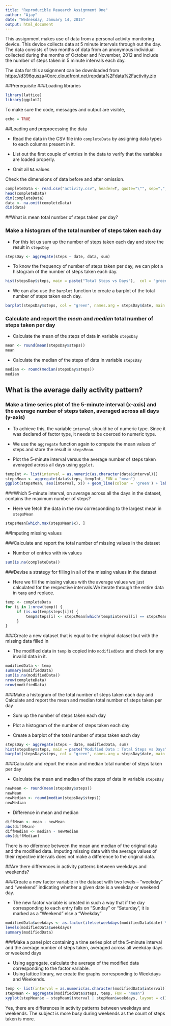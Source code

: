 ```yaml
---
title: "Reproducible Reaearch Assignment One"
author: "Ajay"
date: "Wednesday, January 14, 2015"
output: html_document
---
```


This assignment makes use of data from a personal activity monitoring device. This device collects data at 5 minute intervals through out the day. The data consists of two months of data from an anonymous individual collected during the months of October and November, 2012 and include the number of steps taken in 5 minute intervals each day.

The data for this assignment can be downloaded from <https://d396qusza40orc.cloudfront.net/repdata%2Fdata%2Factivity.zip>

##Prerequisite
###Loading libraries
```r
library(lattice)
library(ggplot2)
```
To make sure the code, messages and output are visible,
```r
echo = TRUE
```
##Loading and preprocessing the data

- Read the data in the CSV file into `completeData` by assigning data types to each columns present in it.

- List out the first couple of entries in the data to verify that the variables are loaded properly.

- Omit all `NA` values

Check the dimensions of data before and after omission.
```r
completeData <- read.csv("activity.csv", header=T, quote="\"", sep=",", colClasses = c("numeric", "Date", "factor"))
head(completeData)
dim(completeData)
data <- na.omit(completeData)
dim(data)
```

##What is mean total number of steps taken per day?

### Make a histogram of the total number of steps taken each day
- For this let us sum up the number of steps taken each day and store the result in `stepsDay`
```r
stepsDay <- aggregate(steps ~ date, data, sum)
```
- To know the frequency of number of steps taken per day, we can plot a histogram of the number of steps taken each day.
```r
hist(stepsDay$steps, main = paste("Total Steps vs Days"),  col = "green", xlab="Total Number of Steps")
```
- We can also use the `barplot` function to create a barplot of the total number of steps taken each day.
```r
barplot(stepsDay$steps, col = "green", names.arg = stepsDay$date, main = "Total Steps vs Days", xlab = "Day", ylab = "Total number of steps")
```

### Calculate and report the *mean* and *median* total number of steps taken per day

- Calculate the mean of the steps of data in variable `stepsDay`
```r
mean <- round(mean(stepsDay$steps))
mean
```

- Calculate the median of the steps of data in variable `stepsDay`
```r
median <- round(median(stepsDay$steps))
median
```

## What is the average daily activity pattern?

### Make a time series plot of the 5-minute interval (x-axis) and the average number of steps taken, averaged across all days (y-axis)

- To achieve this, the variable `interval` should be of numeric type. Since it was declared of factor type, it needs to be coerced to numeric type.

- We use the `aggregate` function again to compute the mean values of steps and store the result in `stepsMean`.

- Plot the 5-minute interval versus the average number of steps taken averaged across all days using `ggplot`.

```r
tempInt <- list(interval = as.numeric(as.character(data$interval)))
stepsMean <- aggregate(data$steps, tempInt, FUN = "mean")
ggplot(stepsMean, aes(interval, x)) + geom_line(colour = 'green') + labs(title = "Average Number of steps across full time period", x = "5-minute Interval", y = "Average Number of Steps")

```

###Which 5-minute interval, on average across all the days in the dataset, contains the maximum number of steps?

- Here we fetch the data in the row corresponding to the largest mean in `stepsMean`

```r
stepsMean[which.max(stepsMean$x), ]
```

##Imputing missing values

###Calculate and report the total number of missing values in the dataset

- Number of entries with `NA` values
```r
sum(is.na(completeData))
```

###Devise a strategy for filling in all of the missing values in the dataset

- Here we fill the missing values with the average values we just calculated for the respective intervals.We iterate through the entire data in `temp` and replace.

```r
temp <- completeData
for (i in 1:nrow(temp)) {
     if (is.na(temp$steps[i])) {
         temp$steps[i] <- stepsMean[which(temp$interval[i] == stepsMean$interval), ]$x
     }
}
```
###Create a new dataset that is equal to the original dataset but with the missing data filled in

- The modified data in `temp` is copied into `modifiedData` and check for any invalid data in it.

```r
modifiedData <- temp
summary(modifiedData)
sum(is.na(modifiedData))
nrow(completeData)
nrow(modifiedData)
```

###Make a histogram of the total number of steps taken each day and Calculate and report the mean and median total number of steps taken per day

- Sum up the number of steps taken each day

- Plot a histogram of the number of steps taken each day

- Create a barplot of the total number of steps taken each day

```r
stepsDay <- aggregate(steps ~ date, modifiedData, sum)
hist(stepsDay$steps, main = paste("Modified Data : Total Steps vs Days"),  col = "green", xlab="Total Number of Steps")
barplot(stepsDay$steps, col = "green", names.arg = stepsDay$date, main = "Modified Data : Total Steps vs Days", xlab = "Day", ylab = "Total number of steps")
```

###Calculate and report the mean and median total number of steps taken per day

- Calculate the mean and median of the steps of data in variable `stepsDay`
```r
newMean <- round(mean(stepsDay$steps))
newMean
newMedian <- round(median(stepsDay$steps))
newMedian
```

- Difference in mean and median
```r
diffMean <- mean - newMean
abs(diffMean)
diffMedian <- median - newMedian
abs(diffMedian)
```
There is no diference between the mean and median of the original data and the modified data. Imputing missing data with the average values of their repective intervals does not make a difference to the original data.

##Are there differences in activity patterns between weekdays and weekends?

###Create a new factor variable in the dataset with two levels – “weekday” and “weekend” indicating whether a given date is a weekday or weekend day.

- The new factor variable is created in such a way that if the day corresponding to each entry falls on "Sunday" or "Saturday", it is marked as a "Weekend" else a "Weekday"

```r
modifiedData$weekdays <- as.factor(ifelse(weekdays(modifiedData$date) %in% c("Saturday","Sunday"),"Weekend", "Weekday"))
levels(modifiedData$weekdays)
summary(modifiedData)
```

###Make a panel plot containing a time series plot of the 5-minute interval and the average number of steps taken, averaged across all weekday days or weekend days

- Using aggregate, calculate the average of the modified data corresponding to the factor variable.
- Using lattice library, we create the graphs corresponding to Weekdays and Weekends.
```r
temp <- list(interval = as.numeric(as.character(modifiedData$interval)), weekdays = modifiedData$weekdays)
stepMean <- aggregate(modifiedData$steps, temp, FUN = "mean")
xyplot(stepMean$x ~ stepMean$interval | stepMean$weekdays, layout = c(1, 2), type = "l", xlab = "5-minute interval", ylab = "Average number of steps taken")
```


Yes, there are differences in activity patterns between weekdays and weekends. The subject is more busy during weekends as the count of steps taken is more.
